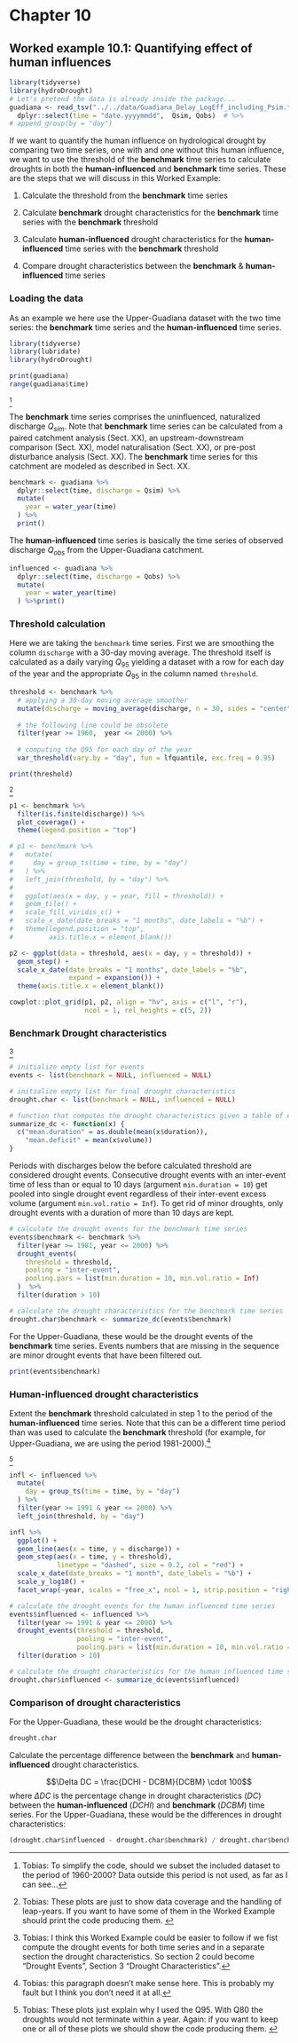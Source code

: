 # Chapter 10

## Worked example 10.1: Quantifying effect of human influences


```r
library(tidyverse)
library(hydroDrought)
# Let's pretend the data is already inside the package...
guadiana <- read_tsv("../../data/Guadiana_Delay_LogEff_including_Psim.txt") %>%
  dplyr::select(time = "date.yyyymmdd",  Qsim, Qobs)  # %>%
# append_group(by = "day")
```


If we want to quantify the human influence on hydrological drought by comparing two time series, one with and one without this human influence, we want to use the threshold of the **benchmark** time series to calculate droughts in both the **human-influenced** and **benchmark** time series. These are the steps that we will discuss in this Worked Example:

1) Calculate the threshold from the **benchmark** time series

2) Calculate **benchmark** drought characteristics for the **benchmark** time series with the **benchmark** threshold

3) Calculate **human-influenced** drought characteristics for the **human-influenced** time series with the **benchmark** threshold

4) Compare drought characteristics between the **benchmark** & **human-influenced** time series


### Loading the data

As an example we here use the Upper-Guadiana dataset with the two time series: the **benchmark** time series and the **human-influenced** time series. 

```r
library(tidyverse)
library(lubridate)
library(hydroDrought)

print(guadiana)
range(guadiana$time)
```

^[Tobias: To simplify the code, should we subset the included dataset to the period of 1960-2000? Data outside this period is not used, as far as I can see...]

The **benchmark** time series comprises the uninfluenced, naturalized discharge $Q_{sim}$. Note that **benchmark** time series can be calculated from a paired catchment analysis (Sect. XX), an upstream-downstream comparison (Sect. XX), model naturalisation (Sect. XX), or pre-post disturbance analysis (Sect. XX). The **benchmark** time series for this catchment are modeled as described in Sect. XX.

```r
benchmark <- guadiana %>%
  dplyr::select(time, discharge = Qsim) %>%
  mutate(
    year = water_year(time)
  ) %>%
  print()
```



The **human-influenced** time series is basically the time series of observed discharge $Q_{obs}$ from the Upper-Guadiana catchment. 

```r
influenced <- guadiana %>%
  dplyr::select(time, discharge = Qobs) %>%
  mutate(
    year = water_year(time)
  ) %>%print()
```


### Threshold calculation

Here we are taking the `benchmark` time series. First we are smoothing the column `discharge` with a 30-day moving average. The threshold itself is calculated as a daily varying $Q_{95}$ yielding a dataset with a row for each day of the year and the appropriate $Q_{95}$ in the column named `threshold`. 

```r
threshold <- benchmark %>%
  # applying a 30-day moving average smoother
  mutate(discharge = moving_average(discharge, n = 30, sides = "center")) %>%
  
  # the following line could be obsolete
  filter(year >= 1960,  year <= 2000) %>%
  
  # computing the Q95 for each day of the year
  var_threshold(vary.by = "day", fun = lfquantile, exc.freq = 0.95) 

print(threshold)
```

^[Tobias: These plots are just to show data coverage and the handling of leap-years. If you want to have some of them in the Worked Example should print the code producing them. ]

```r
p1 <- benchmark %>%
  filter(is.finite(discharge)) %>%
  plot_coverage() + 
  theme(legend.position = "top")

# p1 <- benchmark %>%
#   mutate(
#     day = group_ts(time = time, by = "day")
#   ) %>%
#   left_join(threshold, by = "day") %>%
#   
#   ggplot(aes(x = day, y = year, fill = threshold)) + 
#   geom_tile() + 
#   scale_fill_viridis_c() + 
#   scale_x_date(date_breaks = "1 months", date_labels = "%b") + 
#   theme(legend.position = "top", 
#         axis.title.x = element_blank())

p2 <- ggplot(data = threshold, aes(x = day, y = threshold)) + 
  geom_step() + 
  scale_x_date(date_breaks = "1 months", date_labels = "%b", 
               expand = expansion()) + 
  theme(axis.title.x = element_blank())

cowplot::plot_grid(p1, p2, align = "hv", axis = c("l", "r"), 
                   ncol = 1, rel_heights = c(5, 2))
```


### Benchmark Drought characteristics

^[Tobias: I think this Worked Example could be easier to follow if we fist compute the drought events for both time series and in a separate section the drought characteristics. So section 2 could become "Drought Events", Section 3 "Drought Characteristics".]

```r
# initialize empty list for events
events <- list(benchmark = NULL, influenced = NULL)

# initialize empty list for final drought characteristics
drought.char <- list(benchmark = NULL, influenced = NULL) 

# function that computes the drought characteristics given a table of events
summarize_dc <- function(x) {
  c("mean.duration" = as.double(mean(x$duration)), 
    "mean.deficit" = mean(x$volume))
}
```

Periods with discharges below the before calculated threshold are considered drought events.   Consecutive drought events with an inter-event time of less than or equal to 10 days (argument `min.duration = 10`) get pooled into single drought event regardless of their inter-event excess volume (argument `min.vol.ratio = Inf`). To get rid of minor droughts, only drought events with a duration of more than 10 days are kept. 

```r
# calculate the drought events for the benchmark time series
events$benchmark <- benchmark %>%
  filter(year >= 1981, year <= 2000) %>%
  drought_events(
    threshold = threshold,
    pooling = "inter-event",
    pooling.pars = list(min.duration = 10, min.vol.ratio = Inf)
  )  %>%
  filter(duration > 10)

# calculate the drought characteristics for the benchmark time series
drought.char$benchmark <- summarize_dc(events$benchmark)
```


For the Upper-Guadiana, these would be the drought events of the **benchmark** time series. Events numbers that are missing in the sequence are minor drought events that have been filtered out.
```r
print(events$benchmark)
```



### Human-influenced drought characteristics 

Extent the **benchmark** threshold calculated in step 1 to the period of the **human-influenced** time series. Note that this can be a different time period than was used to calculate the **benchmark** threshold (for example, for Upper-Guadiana, we are using the period 1981-2000).^[Tobias: this paragraph doesn't make sense here. This is probably my fault but I think you don't need it at all.]


^[Tobias: These plots just explain why I used the Q95. With Q80 the droughts would not terminate within a year. Again: if you want to keep one or all of these plots we should show the code producing them. ]

```r
infl <- influenced %>%
  mutate(
    day = group_ts(time = time, by = "day")
  ) %>%
  filter(year >= 1991 & year <= 2000) %>%
  left_join(threshold, by = "day")

infl %>%
  ggplot() + 
  geom_line(aes(x = time, y = discharge)) + 
  geom_step(aes(x = time, y = threshold), 
            linetype = "dashed", size = 0.2, col = "red") + 
  scale_x_date(date_breaks = "1 month", date_labels = "%b") +
  scale_y_log10() +
  facet_wrap(~year, scales = "free_x", ncol = 1, strip.position = "right")
```



```r
# calculate the drought events for the human influenced time series
events$influenced <- influenced %>%
  filter(year >= 1991 & year <= 2000) %>%
  drought_events(threshold = threshold,
                 pooling = "inter-event",
                 pooling.pars = list(min.duration = 10, min.vol.ratio = Inf))  %>%
  filter(duration > 10)

# calculate the drought characteristics for the human influenced time series
drought.char$influenced <- summarize_dc(events$influenced)
```



### Comparison of drought characteristics    

For the Upper-Guadiana, these would be the drought characteristics:
```r
drought.char
```


Calculate the percentage difference between the **benchmark** and **human-influenced** drought characteristics.

$$\Delta DC = \frac{DCHI - DCBM}{DCBM} \cdot 100$$
where $\Delta DC$ is the percentage change in drought characteristics ($DC$) between the **human-influenced** ($DCHI$) and **benchmark** ($DCBM$) time series.
For the Upper-Guadiana, these would be the differences in drought characteristics:

```r
(drought.char$influenced - drought.char$benchmark) / drought.char$benchmark * 100
```




